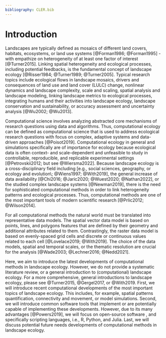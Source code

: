 ```yaml
---
bibliography: CLER.bib
---
```


<!-- Person responsible: Hesselbarth -->

# Introduction

Landscapes are typically defined as mosaics of different land covers, habitats, ecosystems, or land use systems [@Forman1986; @Forman1995] - with empathize on heterogeneity of at least one factor of interest [@Turner2015].
Linking spatial heterogeneity and ecological processes, including potential feedbacks, is the fundamental concept of landscape ecology [@Risser1984; @Turner1989; @Turner2005].
Typical research topics include ecological flows in landscape mosaics, drivers and consequences of land use and land cover (LULC) change, nonlinear dynamics and landscape complexity, scale and scaling, spatial analysis and landscape modeling, linking landscape metrics to ecological processes, integrating humans and their activities into landscape ecology, landscape conservation and sustainability, or accuracy assessment and uncertainty analysis [@Wu2002; @Wu2013].

Computational science involves analyzing abstracted core mechanisms of research questions using data and algorithms.
Thus, computational ecology can be defined as computational science that is used to address ecological research questions with focus on complex, adaptive systems and data-driven approaches [@Poisot2019].
Computational ecology in general and simulations specifically are of importance for ecology because ecological data is often context- and scale-dependent and unfeasible to study in controllable, reproducible, and replicable experimental settings [@Petrovskii2012; but see @Wiersma2022].
Because landscape ecology is a cross-disciplinary field including [e.g., social sciences, geography, or ecology and evolution\; @Wiens1997; @With2019], the general increase of data availability [@Chi2016; @Jaric2020; @Wuest2020; @Nathan2022], or the studied complex landscape systems [@Newman2019], there is the need for sophisticated computational methods in order to link heterogeneity patterns and ecological processes.
Thus, computational methods are one of the most important tools of modern scientific research [@Prlic2012; @Wilson2014].

For all computational methods the natural world must be translated into representative data models.
The spatial vector data model is based on points, lines, and polygons features that are defined by their geometry and additional attributes related to them.
Contrastingly, the raster data model is based on evenly-spaced grid cells and discrete or continuous values related to each cell [@Lovelace2019; @With2019].
The choice of the data models, spatial and temporal scales, or the thematic resolution are crucial for the analysis [@Wade2003; @Lechner2016; @Nedd2021].

Here, we aim to introduce the latest developments of computational methods in landscape ecology.
However, we do not provide a systematic literature review, or a general introduction to (computational) landscape ecology.
For a more comprehensive, general introductions to landscape ecology, please see @Turner2015, @Gergel2017, or @With2019.
First, we will introduce recent computational developments of the most important topics of landscape ecology.
This includes, for example, spatial patterns quantification, connectivity and movement, or model simulations.
Second, we will introduce common software tools that implement or are potentially capable of implementing these developments.
However, due to its many advantages [@Powers2019], we will focus on open-source software , and specifically scripting languages, i.e., R, Python, and Julia.
Last, we will discuss potential future needs developments of computational methods in landscape ecology.
